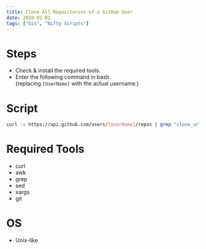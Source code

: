 ```yaml
---
title: Clone All Repositories of a GitHub User
date: 2020-02-02
tags: ["Git", "Nifty Scripts"]
---
```


# Steps

- Check & install the required tools.
- Enter the following command in bash.  
  (replacing `[UserName]` with the actual username.)

# Script

```bash
curl -s https://api.github.com/users/[UserName]/repos | grep "clone_url" | awk '{print $2}' | sed -e 's/"//g' -e 's/,//g' | xargs -n1 git clone
```

# Required Tools

- curl
- awk
- grep
- sed
- xargs
- git

# OS

- Unix-like
